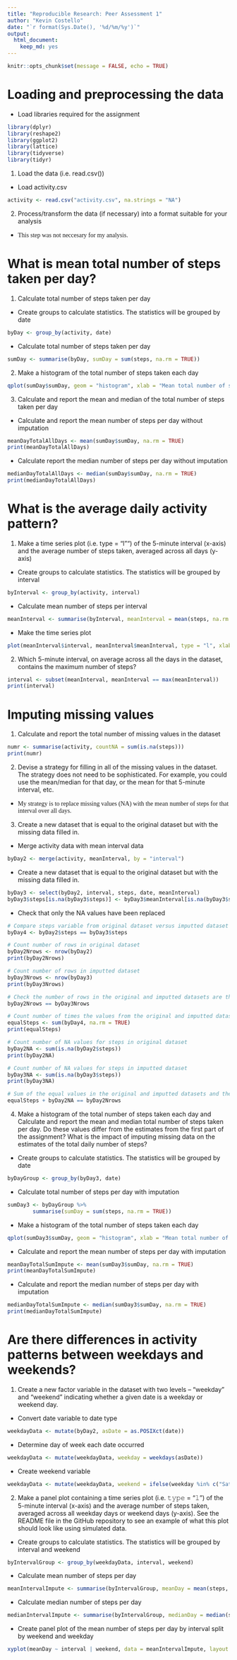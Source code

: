 ```yaml
---
title: "Reproducible Research: Peer Assessment 1"
author: "Kevin Costello"
date: "`r format(Sys.Date(), '%d/%m/%y')`"
output: 
  html_document:
    keep_md: yes
---
```


```r
knitr::opts_chunk$set(message = FALSE, echo = TRUE)
```

# Loading and preprocessing the data

* Load libraries required for the assignment

```r
library(dplyr)
library(reshape2)
library(ggplot2)
library(lattice)
library(tidyverse)
library(tidyr)
```

1. Load the data (i.e. read.csv())

* Load activity.csv

```r
activity <- read.csv("activity.csv", na.strings = "NA")
```

2. Process/transform the data (if necessary) into a format suitable for your analysis

* <span style="font-family:Futura;">This step was not neccesary for my analysis.</span>

# What is mean total number of steps taken per day?

1. Calculate total number of steps taken per day

* Create groups to calculate statistics.  The statistics will be grouped by date

```r
byDay <- group_by(activity, date)
```

* Calculate total number of steps taken per day

```r
sumDay <- summarise(byDay, sumDay = sum(steps, na.rm = TRUE))
```

2. Make a histogram of the total number of steps taken each day

```r
qplot(sumDay$sumDay, geom = "histogram", xlab = "Mean total number of steps taken per day", ylab = "Count", binwidth = 1000, main = "Histogram of total number of steps per day (without imputation)")
```

3. Calculate and report the mean and median of the total number of steps taken per day

* Calculate and report the mean number of steps per day without imputation

```r
meanDayTotalAllDays <- mean(sumDay$sumDay, na.rm = TRUE)
print(meanDayTotalAllDays)
```

* Calculate report the median number of steps per day without imputation

```r
medianDayTotalAllDays <- median(sumDay$sumDay, na.rm = TRUE)
print(medianDayTotalAllDays)
```

# What is the average daily activity pattern?

1. Make a time series plot (i.e. type = "l"") of the 5-minute interval (x-axis) and the average number of steps taken, averaged across all days (y-axis)

* Create groups to calculate statistics.  The statistics will be grouped by interval

```r
byInterval <- group_by(activity, interval)
```

* Calculate mean number of steps per interval

```r
meanInterval <- summarise(byInterval, meanInterval = mean(steps, na.rm = TRUE))
```

* Make the time series plot

```r
plot(meanInterval$interval, meanInterval$meanInterval, type = "l", xlab = "Interval", ylab = "Mean number of steps per interval", main = "Time series plot of the Mean number of steps per interval (without imputation)")
```

2. Which 5-minute interval, on average across all the days in the dataset, contains the maximum number of steps?

```r
interval <- subset(meanInterval, meanInterval == max(meanInterval))
print(interval)
```

# Imputing missing values

1. Calculate and report the total number of missing values in the dataset

```r
numr <- summarise(activity, countNA = sum(is.na(steps)))
print(numr)
```

2. Devise a strategy for filling in all of the missing values in the dataset. The strategy does not need to be sophisticated. For example, you could use the mean/median for that day, or the mean for that 5-minute interval, etc.

* <span style="font-family:Futura;">My strategy is to replace missing values (NA) with the mean number of steps for that interval over all days.</span>

3. Create a new dataset that is equal to the original dataset but with the missing data filled in.

* Merge activity data with mean interval data

```r
byDay2 <- merge(activity, meanInterval, by = "interval")
```

* Create a new dataset that is equal to the original dataset but with the missing data filled in.

```r
byDay3 <- select(byDay2, interval, steps, date, meanInterval)
byDay3$steps[is.na(byDay3$steps)] <- byDay3$meanInterval[is.na(byDay3$steps)]
```

* Check that only the NA values have been replaced

```r

# Compare steps variable from original dataset versus imputted dataset
byDay4 <- byDay2$steps == byDay3$steps

# Count number of rows in original dataset
byDay2Nrows <- nrow(byDay2)
print(byDay2Nrows)

# Count number of rows in imputted dataset
byDay3Nrows <- nrow(byDay3)
print(byDay3Nrows)

# Check the number of rows in the original and imputted datasets are the same
byDay2Nrows == byDay3Nrows

# Count number of times the values from the original and imputted datasets are equal
equalSteps <- sum(byDay4, na.rm = TRUE)
print(equalSteps)

# Count number of NA values for steps in original dataset
byDay2NA <- sum(is.na(byDay2$steps))
print(byDay2NA)

# Count number of NA values for steps in imputted dataset
byDay3NA <- sum(is.na(byDay3$steps))
print(byDay3NA)

# Sum of the equal values in the original and imputted datasets and the NA values in original dataset should equal the total number of rows in the original dataset
equalSteps + byDay2NA == byDay2Nrows
```


4. Make a histogram of the total number of steps taken each day and Calculate and report the mean and median total number of steps taken per day. Do these values differ from the estimates from the first part of the assignment? What is the impact of imputing missing data on the estimates of the total daily number of steps?

* Create groups to calculate statistics.  The statistics will be grouped by date

```r
byDayGroup <- group_by(byDay3, date)
```

* Calculate total number of steps per day with imputation

```r
sumDay3 <- byDayGroup %>%
        summarise(sumDay = sum(steps, na.rm = TRUE))
```

* Make a histogram of the total number of steps taken each day

```r
qplot(sumDay3$sumDay, geom = "histogram", xlab = "Mean total number of steps taken per day", ylab = "Count", binwidth = 1000, main = c("Histogram of total number of steps per day (Imputted)"))
```

* Calculate and report the mean number of steps per day with imputation

```r
meanDayTotalSumImpute <- mean(sumDay3$sumDay, na.rm = TRUE)
print(meanDayTotalSumImpute)
```

* Calculate and report the median number of steps per day with imputation

```r
medianDayTotalSumImpute <- median(sumDay3$sumDay, na.rm = TRUE)
print(medianDayTotalSumImpute)
```

# Are there differences in activity patterns between weekdays and weekends?

1. Create a new factor variable in the dataset with two levels – “weekday” and “weekend” indicating whether a given date is a weekday or weekend day.

* Convert date variable to date type

```r
weekdayData <- mutate(byDay2, asDate = as.POSIXct(date))
```

* Determine day of week each date occurred

```r
weekdayData <- mutate(weekdayData, weekday = weekdays(asDate))
```

* Create weekend variable 

```r
weekdayData <- mutate(weekdayData, weekend = ifelse(weekday %in% c("Saturday", "Sunday"), "weekend", "weekday"))
```

2. Make a panel plot containing a time series plot (i.e. 𝚝𝚢𝚙𝚎 = "𝚕") of the 5-minute interval (x-axis) and the average number of steps taken, averaged across all weekday days or weekend days (y-axis). See the README file in the GitHub repository to see an example of what this plot should look like using simulated data.

* Create groups to calculate statistics.  The statistics will be grouped by interval and weekend

```r
byIntervalGroup <- group_by(weekdayData, interval, weekend)
```

* Calculate mean number of steps per day

```r
meanIntervalImpute <- summarise(byIntervalGroup, meanDay = mean(steps, na.rm = TRUE))
```

* Calculate median number of steps per day

```r
medianIntervalImpute <- summarise(byIntervalGroup, medianDay = median(steps, na.rm = TRUE))
```

* Create panel plot of the mean number of steps per day by interval split by weekend and weekday

```r
xyplot(meanDay ~ interval | weekend, data = meanIntervalImpute, layout = c(1, 2), xlab = "Interval", ylab = "Number of Steps", main = "Mean number of steps per day by interval split by weekend and weekday")
```
